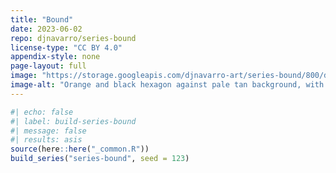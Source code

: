 ```yaml
---
title: "Bound"
date: 2023-06-02
repo: djnavarro/series-bound
license-type: "CC BY 4.0"
appendix-style: none
page-layout: full
image: "https://storage.googleapis.com/djnavarro-art/series-bound/800/dreamlike_16_2560.jpg"
image-alt: "Orange and black hexagon against pale tan background, with many distorted echoes bouncing around the image"
---
```

   
::: {.grid}
  
```r
#| echo: false
#| label: build-series-bound
#| message: false
#| results: asis
source(here::here("_common.R"))
build_series("series-bound", seed = 123)
```
   
:::
   
